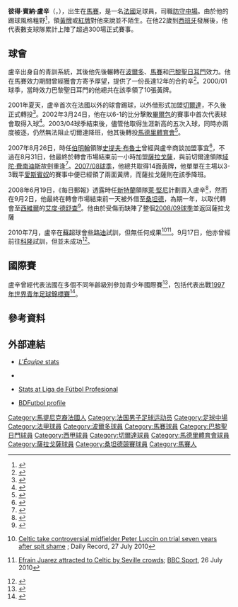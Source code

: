 {{noteta
|G1=足球
|G2=蘇超
|G3=西甲
|G4=英超
|T=zh-hans:彼特·卢辛;zh-hk:彼得·盧辛;zh-tw:彼特·盧辛;
|1=zh-hans:彼特;zh-hk:彼得;zh-tw:彼特;
|2=zh-hans:伯纳德;zh-hk:賓納;zh-tw:伯納德;
|3=zh-hans:阿尔多·杜舍尔;zh-hk:艾度·德舒查;zh-tw:阿爾多·杜舍爾;
|4=zh-hans:巴黎圣日耳曼;zh-hk:巴黎聖日耳門;zh-tw:巴黎聖日耳曼;
|5=zh-hans:罗伊·基恩;zh-hk:萊·堅尼;zh-tw:羅伊·基恩;
|6=zh-hans:史蒂夫·布鲁斯;zh-hk:史提夫·布魯士;zh-tw:史蒂夫·布魯斯;
}}
{{Football player infobox
| playername = 彼得·盧辛<br>''Peter Luccin''
| fullname = Peter Bernard Luccin
| image = [[File:Lausanne_Sport_-_11_octobre_2011_-_Peter_Luccin.jpg|200px]]
| dateofbirth = {{Birth date and age|1979|4|9|df=y}}
| cityofbirth = [[馬賽|馬賽]]
| countryofbirth = [[法國|法國]]
| height = {{height|m=1.81}}
| currentclub =
| clubnumber =
| position = [[防守中場|防守中場]]
| youthyears =
| youthclubs =
| years = 1996<br>1997–98<br>1998–00<br>2000–01<br>2001–04<br>2004–07<br>2007–10<br/>2008–09
| clubs = {{Link-en|康城足球會|AS Cannes|康城}}<br>[[波爾多足球會|波爾多]]<br>[[馬賽足球會|馬賽]]<br>[[巴黎聖日耳門足球會|巴黎聖日耳門]]<br>[[切爾達足球會|切爾達]]<br>[[馬德里體育會|馬德里體育會]]<br>[[薩拉戈薩足球會|薩拉戈薩]]<br> → [[桑坦德競技|桑坦德]]
| caps(goals) = 13 (0)<br>41 (0)<br>51 (2)<br>26 (1)<br>97 (7)<br>89 (2)<br>30 (0)<br/>23 (2)
| nationalyears = 1997
| nationalteam = {{Link-en|法國20歲以下國家足球隊|France national under-20 football team|法國U20}}<br>[[法國21歲以下國家足球隊|法國U21]]
| nationalcaps(goals) = {{0}}5 (2)<br>{{0}}9 (0)
| pcupdate = 1 September 2010
| ntupdate = 2010年12月4日 (六) 23:44 (UTC)
}}
'''彼得·賓納·盧辛'''（{{lang-fr|'''Peter Bernard Luccin'''}}，{{bd|1979年|4月9日|catidx=Luccin, Peter}}），出生在[[馬賽|馬賽]]，是一名[[法國|法國]]足球員，司職[[防守中場|防守中場]]。由於他的踢球風格粗野<ref>{{en}}{{cite web|url=http://sport.stv.tv/football/scottish-premier/celtic/189270-luccin-to-feature-for-celtic-in-emirates-cup-games/|title=Luccin to feature for Celtic in Emirates Cup games|publisher=STV|date=2010-07-30|accessdate=2010-12-06|archive-url=https://web.archive.org/web/20100903093042/http://sport.stv.tv/football/scottish-premier/celtic/189270-luccin-to-feature-for-celtic-in-emirates-cup-games/|archive-date=2010-09-03|dead-url=yes}}</ref>，領[[黃牌|黃牌]]或[[紅牌|紅牌]]對他來說並不陌生。在他22歲到[[西班牙|西班牙]]發展後，他代表數支球隊累計上陣了超過300場正式賽事。

==球會==
盧辛出身自{{Link-en|康城足球會|AS Cannes|康城}}的青訓系統，其後他先後輾轉在[[波爾多足球會|波爾多]]、[[馬賽足球會|馬賽]]和[[巴黎聖日耳門足球會|巴黎聖日耳門]]效力。他在馬賽效力期間曾經獲會方寄予厚望，提供了一份長達12年的合約辛<ref>{{en}}{{cite web|url=http://www.irishtimes.com/newspaper/sport/1999/1019/99101900160.html |title=Roy Keane v Peter Luccin|publisher=Irish Times Mail|date=1999-10-19|accessdate=2010-12-06}}</ref>。2000/01球季，當時效力巴黎聖日耳門的他總共在該季領了10張黃牌。

2001年夏天，盧辛首次在法國以外的球會踢球，以外借形式加盟[[切爾達足球會|切爾達]]，不久後正式轉投<ref>{{en}}{{cite web|url=http://www.uefa.com/memberassociations/news/newsid=25238.html|title=Luccin signs for Celta|publisher=UEFA.com|date=1 June 2002|accessdate=15 February 2008|archive-date=2012-10-23|archive-url=https://web.archive.org/web/20121023222931/http://www.uefa.com/memberassociations/news/newsid=25238.html}}</ref>。2002年3月24日，他在以6-1的比分擊敗[[畢爾包體育會|畢爾包]]的賽事中首次代表球會取得入球<ref>{{en}}{{cite web|url=http://soccernet.espn.go.com/match?id=23970&cc=4716 |title=Match: Athletic Bilbao v Celta Vigo|publisher=ESPN|date=2002-03-24|accessdate=2010-12-06}}</ref>。2003/04球季結束後，儘管他取得生涯新高的五次入球，同時亦兩度被逐，仍然無法阻止切爾達降班，他其後轉投[[馬德里體育會|馬德里體育會]]<ref>{{en}}{{cite web|url=http://www.skysports.com/story/0,19528,11838_2306469,00.html|title=Atletico land Luccin|publisher=Sky Sports|date=29 July 2004|accessdate=15 February 2008|archive-date=2016-03-08|archive-url=https://web.archive.org/web/20160308021618/http://www.skysports.com/story/0,19528,11838_2306469,00.html}}</ref>。

2007年8月26日，時任[[伯明翰足球會|伯明翰]]領隊[[史提夫·布魯士|史提夫·布魯士]]曾經與盧辛商談加盟事宜<ref>{{en}}{{cite web|url=http://www.skysports.com/story/0,19528,11694_2687031,00.html |title=Blues close on midfielder|publisher=Sky Sports|date=2007-08-26|accessdate=2010-12-06}}</ref>，不過在8月31日，他最終於轉會市場結束前一小時加盟[[薩拉戈薩足球會|薩拉戈薩]]，與前切爾達領隊[[域陀·費南迪斯|域陀·費南迪斯]]故劍重逢<ref>{{en}}{{cite web|url=http://www.uefa.com/uefaeuropaleague/news/newsid=578363.html|title=Luccin links up with Zaragoza|publisher=UEFA.com|date=31 August 2007|accessdate=15 February 2008|archive-date=2012-10-23|archive-url=https://web.archive.org/web/20121023232107/http://www.uefa.com/uefaeuropaleague/news/newsid=578363.html}}</ref>。[[2007年至2008年西班牙足球甲级联赛|2007/08球季]]，他總共取得14面黃牌，他單單在主場以3-3戰平[[愛斯賓奴足球會|愛斯賓奴]]的賽事中便已經領了兩面黃牌，而薩拉戈薩則在該季降班。

2008年6月19日，《每日郵報》透露時任[[新特蘭足球會|新特蘭]]領隊[[萊·堅尼|萊·堅尼]]計劃買入盧辛<ref>{{en}}{{cite web|url=http://www.dailymail.co.uk/sport/football/article-1027807/Sunderland-eye-French-midfielder-Luccin.html|title=Sunderland eye French midfielder Luccin|publisher=Daily Mail|date=2008-06-19|accessdate=2010-12-06|archive-date=2015-07-12|archive-url=https://web.archive.org/web/20150712021925/http://www.dailymail.co.uk/sport/football/article-1027807/Sunderland-eye-French-midfielder-Luccin.html}}</ref>，然而在9月2日，他最終在轉會市場結束前一天被外借至[[桑坦德競技|桑坦德]]，為期一年，以取代轉會至[[西維爾足球會|西維爾]]的[[艾度·德舒查|艾度·德舒查]]<ref>{{en}}{{cite web|url=http://www.skysports.com/story/0,19528,11827_4085959,00.html|title=Santander take Luccin|publisher=Sky Sports|date=2 September 2008|access-date=2010-12-04|archive-date=2017-02-02|archive-url=https://web.archive.org/web/20170202234409/http://www.skysports.com/story/0,19528,11827_4085959,00.html}}</ref>。他由於受傷而缺陣了整個[[2008年至2009年西班牙足球甲级联赛|2008/09球季]]並返回薩拉戈薩

2010年7月，盧辛在[[蘇格蘭足球超級聯賽|蘇超]]球會[[些路迪足球會|些路迪]]試訓，但無任何成果<ref>{{en}}[http://www.dailyrecord.co.uk/football/spl/2010/07/27/celtic-take-controversial-midfielder-peter-luccin-on-trial-seven-years-after-spit-shame-86908-22443162/ Celtic take controversial midfielder Peter Luccin on trial seven years after spit shame] {{Wayback|url=http://www.dailyrecord.co.uk/football/spl/2010/07/27/celtic-take-controversial-midfielder-peter-luccin-on-trial-seven-years-after-spit-shame-86908-22443162/ |date=20120218143708 }}; Daily Record, 27 July 2010</ref><ref>{{en}}[http://news.bbc.co.uk/sport1/hi/football/teams/c/celtic/8849814.stm Efrain Juarez attracted to Celtic by Seville crowds]; [[BBC_Sport|BBC Sport]], 26 July 2010</ref>。9月17日，他亦曾經前往[[科隆足球會|科隆]]試訓，但並未成功<ref>{{en}}{{cite web|url=http://www.skysports.com/story/0,19528,11881_6382566,00.html|title=Cologne look at Luccin|publisher=Sky Sports|date=2010-09-17|accessdate=2010-12-06|archive-date=2017-02-19|archive-url=https://web.archive.org/web/20170219140112/http://www.skysports.com/story/0,19528,11881_6382566,00.html}}</ref>。

==國際賽==
盧辛曾經代表法國在多個不同年齡級別參加青少年國際賽<ref>{{en}}{{cite web |url=http://www.uefa.com/teamsandplayers/players/player=27585/profile/ |title=Peter Luccin |publisher=[[UEFA|''uefa.com'']] |accessdate=2010-12-05}}</ref>，包括代表{{Link-en|法國20歲以下國家足球隊|France national under-20 football team|法國U20}}出戰[[世界青年足球锦标赛|1997年世界青年足球錦標賽]]<ref>{{en}}{{FIFA player|182646}}</ref>。

==參考資料==
{{Reflist}}

==外部連結==
*{{fr icon}}[http://www.lequipe.fr/Football/FootballFicheJoueur2789.html ''L'Équipe'' stats] {{Wayback|url=http://www.lequipe.fr/Football/FootballFicheJoueur2789.html |date=20220409080313 }}
*{{fr icon}}{{lfpfr|11257}}
*{{es icon}}[https://web.archive.org/web/20071028193659/http://www.lfp.es/historico/primera/plantillas/historial.asp?jug=7003 Stats at Liga de Fútbol Profesional]
*{{en}}[http://www.bdfutbol.com/en/j/j2242.html BDFutbol profile] {{Wayback|url=http://www.bdfutbol.com/en/j/j2242.html |date=20211109160356 }}

{{DEFAULTSORT:Luccin, Peter}}
[[Category:馬提尼克裔法國人|Category:馬提尼克裔法國人]]
[[Category:法国男子足球运动员|Category:法国男子足球运动员]]
[[Category:足球中場|Category:足球中場]]
[[Category:法甲球員|Category:法甲球員]]
[[Category:波爾多球員|Category:波爾多球員]]
[[Category:馬賽球員|Category:馬賽球員]]
[[Category:巴黎聖日門球員|Category:巴黎聖日門球員]]
[[Category:西甲球員|Category:西甲球員]]
[[Category:切爾達球員|Category:切爾達球員]]
[[Category:馬德里體育會球員|Category:馬德里體育會球員]]
[[Category:薩拉戈薩球員|Category:薩拉戈薩球員]]
[[Category:桑坦德競賽球員|Category:桑坦德競賽球員]]
[[Category:馬賽人|Category:馬賽人]]